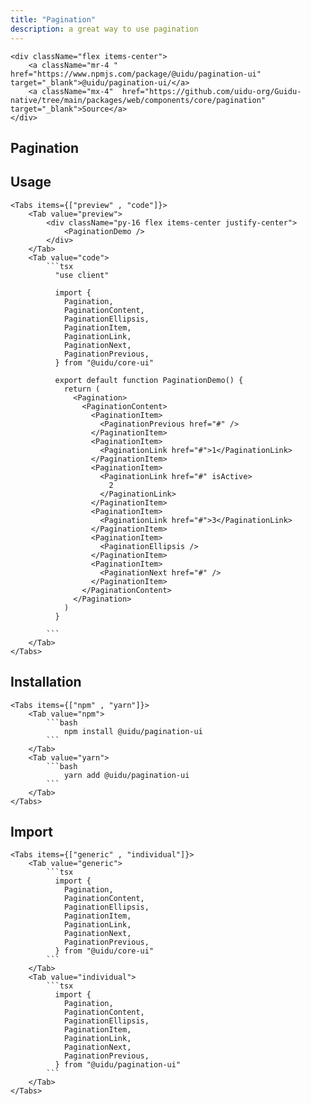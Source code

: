 ```yaml
---
title: "Pagination" 
description: a great way to use pagination
---
```



    <div className="flex items-center">
        <a className="mr-4 " href="https://www.npmjs.com/package/@uidu/pagination-ui" target="_blank">@uidu/pagination-ui/</a>
        <a className="mx-4"  href="https://github.com/uidu-org/Guidu-native/tree/main/packages/web/components/core/pagination" target="_blank">Source</a>
    </div>

## Pagination

<PaginationDemo />

## Usage 

    <Tabs items={["preview" , "code"]}>
        <Tab value="preview">
            <div className="py-16 flex items-center justify-center">
                <PaginationDemo />
            </div>
        </Tab>
        <Tab value="code">
            ```tsx 
              "use client"

              import {
                Pagination,
                PaginationContent,
                PaginationEllipsis,
                PaginationItem,
                PaginationLink,
                PaginationNext,
                PaginationPrevious,
              } from "@uidu/core-ui"

              export default function PaginationDemo() {
                return (
                  <Pagination>
                    <PaginationContent>
                      <PaginationItem>
                        <PaginationPrevious href="#" />
                      </PaginationItem>
                      <PaginationItem>
                        <PaginationLink href="#">1</PaginationLink>
                      </PaginationItem>
                      <PaginationItem>
                        <PaginationLink href="#" isActive>
                          2
                        </PaginationLink>
                      </PaginationItem>
                      <PaginationItem>
                        <PaginationLink href="#">3</PaginationLink>
                      </PaginationItem>
                      <PaginationItem>
                        <PaginationEllipsis />
                      </PaginationItem>
                      <PaginationItem>
                        <PaginationNext href="#" />
                      </PaginationItem>
                    </PaginationContent>
                  </Pagination>
                )
              }

            ```
        </Tab>
    </Tabs>

## Installation 

    <Tabs items={["npm" , "yarn"]}>
        <Tab value="npm">
            ```bash
                npm install @uidu/pagination-ui
            ```
        </Tab>
        <Tab value="yarn">
            ```bash
                yarn add @uidu/pagination-ui
            ```
        </Tab>
    </Tabs>

## Import

    <Tabs items={["generic" , "individual"]}>
        <Tab value="generic">
            ```tsx
              import {
                Pagination,
                PaginationContent,
                PaginationEllipsis,
                PaginationItem,
                PaginationLink,
                PaginationNext,
                PaginationPrevious,
              } from "@uidu/core-ui"
            ```
        </Tab>
        <Tab value="individual">
            ```tsx
              import {
                Pagination,
                PaginationContent,
                PaginationEllipsis,
                PaginationItem,
                PaginationLink,
                PaginationNext,
                PaginationPrevious,
              } from "@uidu/pagination-ui"
            ```
        </Tab>
    </Tabs>